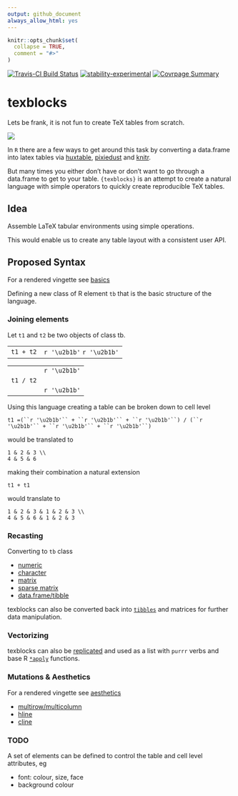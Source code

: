 ```yaml
---
output: github_document
always_allow_html: yes
---
```


<!-- README.md is generated from README.Rmd. Please edit that file -->

```r
knitr::opts_chunk$set(
  collapse = TRUE,
  comment = "#>"
)
```

[![Travis-CI Build Status](https://travis-ci.org/metrumresearchgroup/texblocks.svg?branch=master)](https://travis-ci.org/metrumresearchgroup/texblocks)
[![stability-experimental](https://img.shields.io/badge/stability-experimental-orange.svg)]()
[![Covrpage Summary](https://img.shields.io/badge/covrpage-Last_Build_2019_01_10-brightgreen.svg)](http://tinyurl.com/yd46jbnl)

# texblocks

Lets be frank, it is not fun to create TeX tables from scratch.

![](tools/README/readme.gif)

In `R` there are a few ways to get around this task by converting a data.frame into latex tables via [huxtable](https://github.com/hughjonesd/huxtable), [pixiedust](https://github.com/nutterb/pixiedust) and [knitr](https://github.com/yihui/knitr). 

But many times you either don't have or don't want to go through a data.frame to get to your table. `{texblocks}` is an attempt to create a natural language with simple operators to quickly create reproducible TeX tables.

## Idea

Assemble LaTeX tabular environments using simple operations.

This would enable us to create any table layout with a consistent user API.

## Proposed Syntax

For a rendered vingette see [basics](https://metrumresearchgroup.github.io/texblocks/articles/basics.html)

Defining a new class of R element `tb` that is the basic structure of the language.

### Joining elements

Let `t1` and `t2` be two objects of class tb.

|  |   |
|:--:|:--:|
| `t1 + t2`  |`r '\u2b1b'` `r '\u2b1b'`|


|  |   |
|:--:|:--:|
||`r '\u2b1b'`|
|`t1 / t2`||
||`r '\u2b1b'`|


Using this language creating a table can be broken down to cell level

`t1 =(``r '\u2b1b'`` + ``r '\u2b1b'`` + ``r '\u2b1b'``) / (``r '\u2b1b'`` + ``r '\u2b1b'`` + ``r '\u2b1b'``)`

would be translated to 

```
1 & 2 & 3 \\
4 & 5 & 6
```

making their combination a natural extension

`t1 + t1`

would translate to 

```
1 & 2 & 3 & 1 & 2 & 3 \\
4 & 5 & 6 & 1 & 2 & 3
```

### Recasting

Converting to `tb` class

  - [numeric](https://metrumresearchgroup.github.io/texblocks/articles/basics.html#single-blocks)
  - [character](https://metrumresearchgroup.github.io/texblocks/articles/basics.html#single-blocks)
  - [matrix](https://metrumresearchgroup.github.io/texblocks/articles/basics.html#matrix)
  - [sparse matrix](https://metrumresearchgroup.github.io/texblocks/articles/basics.html#sparse-matrix)
  - [data.frame/tibble](https://metrumresearchgroup.github.io/texblocks/articles/basics.html#data-frame)
  
texblocks can also be converted back into [`tibbles`](https://metrumresearchgroup.github.io/texblocks/articles/basics.html#as-data-frame) and matrices for further data manipulation. 

### Vectorizing

texblocks can also be [replicated](https://metrumresearchgroup.github.io/texblocks/articles/basics.html#replicate) and used as a list with `purrr` verbs and base R [`*apply`](https://metrumresearchgroup.github.io/texblocks/articles/basics.html#list) functions.

### Mutations & Aesthetics

For a rendered vingette see [aesthetics](https://metrumresearchgroup.github.io/texblocks/articles/aesthetics.html)

  - [multirow/multicolumn](https://metrumresearchgroup.github.io/texblocks/articles/aesthetics.html#multicolmultirow)
  - [hline](https://metrumresearchgroup.github.io/texblocks/articles/aesthetics.html#hline)
  - [cline](https://metrumresearchgroup.github.io/texblocks/articles/aesthetics.html#cline)
  
### TODO

A set of elements can be defined to control the table and cell level attributes, eg

  - font: colour, size, face
  - background colour

